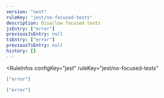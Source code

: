 ```yaml
---
version: "next"
ruleKey: "jest/no-focused-tests"
description: Disallow focused tests
jsEntry: ["error"]
previousJsEntry: null
tsEntry: ["error"]
previousTsEntry: null
history: []
---
```


<RuleInfos 
  configKey="jest" 
  ruleKey="jest/no-focused-tests" 
>

```json
["error"]
```

```json
["error"]
```

</RuleInfos>
